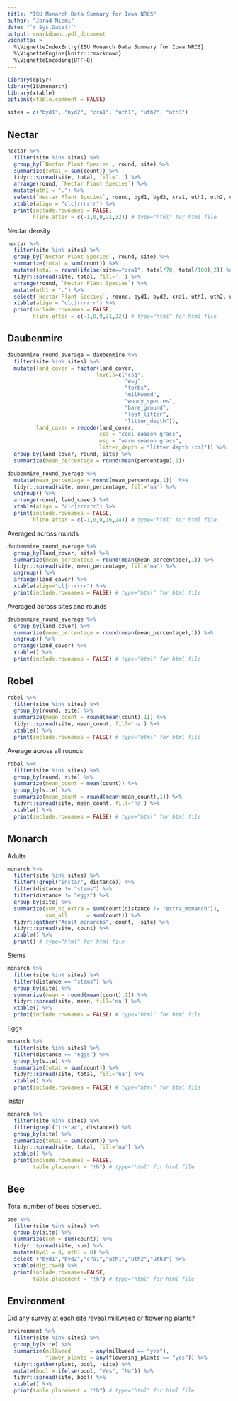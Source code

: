 ```yaml
---
title: "ISU Monarch Data Summary for Iowa NRCS"
author: "Jarad Niemi"
date: "`r Sys.Date()`"
output: rmarkdown::pdf_document
vignette: >
  %\VignetteIndexEntry{ISU Monarch Data Summary for Iowa NRCS}
  %\VignetteEngine{knitr::rmarkdown}
  %\VignetteEncoding{UTF-8}
---
```


```r
library(dplyr)
library(ISUmonarch)
library(xtable)
options(xtable.comment = FALSE)
```

```r
sites = c("byd1", "byd2", "cra1", "uth1", "uth2", "uth3")
```


## Nectar

```r
nectar %>%
  filter(site %in% sites) %>%
  group_by(`Nectar Plant Species`, round, site) %>%
  summarize(total = sum(count)) %>%
  tidyr::spread(site, total, fill='.') %>%
  arrange(round, `Nectar Plant Species`) %>% 
  mutate(uth1 = ".") %>%
  select(`Nectar Plant Species`, round, byd1, byd2, cra1, uth1, uth2, uth3) %>%
  xtable(align = "clc|rrrrrr") %>%
  print(include.rownames = FALSE,
        hline.after = c(-1,0,9,21,32)) # type="html" for html file
```

\newpage
Nectar density

```r
nectar %>%
  filter(site %in% sites) %>%
  group_by(`Nectar Plant Species`, round, site) %>%
  summarize(total = sum(count)) %>%
  mutate(total = round(ifelse(site=="cra1", total/70, total/100),2)) %>%
  tidyr::spread(site, total, fill='.') %>%
  arrange(round, `Nectar Plant Species`) %>% 
  mutate(uth1 = ".") %>%
  select(`Nectar Plant Species`, round, byd1, byd2, cra1, uth1, uth2, uth3) %>%
  xtable(align = "clc|rrrrrr") %>%
  print(include.rownames = FALSE,
        hline.after = c(-1,0,9,21,32)) # type="html" for html file
```


\newpage
## Daubenmire

```r
daubenmire_round_average = daubenmire %>%
  filter(site %in% sites) %>% 
  mutate(land_cover = factor(land_cover, 
                            levels=c("csg",
                                     "wsg",
                                     "forbs",
                                     "milkweed",
                                     "woody_species",
                                     "bare_ground",
                                     "leaf_litter",
                                     "litter_depth")),
         land_cover = recode(land_cover, 
                             csg = "cool season grass",
                             wsg = "warm season grass",
                             litter_depth = "litter depth (cm)")) %>%
  group_by(land_cover, round, site) %>%
  summarize(mean_percentage = round(mean(percentage),1))  

daubenmire_round_average %>%
  mutate(mean_percentage = round(mean_percentage,1))  %>%
  tidyr::spread(site, mean_percentage, fill='na') %>%
  ungroup() %>% 
  arrange(round, land_cover) %>% 
  xtable(align = "clc|rrrrrr") %>%
  print(include.rownames = FALSE,
        hline.after = c(-1,0,8,16,24)) # type="html" for html file
```

Averaged across rounds

```r
daubenmire_round_average %>% 
  group_by(land_cover, site) %>%
  summarize(mean_percentage = round(mean(mean_percentage),1)) %>% 
  tidyr::spread(site, mean_percentage, fill='na') %>%
  ungroup() %>% 
  arrange(land_cover) %>% 
  xtable(align="cl|rrrrrr") %>%
  print(include.rownames = FALSE) # type="html" for html file
```

\newpage

Averaged across sites and rounds

```r
daubenmire_round_average %>% 
  group_by(land_cover) %>%
  summarize(mean_percentage = round(mean(mean_percentage),1)) %>% 
  ungroup() %>% 
  arrange(land_cover) %>% 
  xtable() %>%
  print(include.rownames = FALSE) # type="html" for html file
```


## Robel

```r
robel %>%
  filter(site %in% sites) %>%
  group_by(round, site) %>%
  summarize(mean_count = round(mean(count),1)) %>%
  tidyr::spread(site, mean_count, fill='na') %>%
  xtable() %>%
  print(include.rownames = FALSE) # type="html" for html file
```

Average across all rounds

```r
robel %>%
  filter(site %in% sites) %>%
  group_by(round, site) %>%
  summarize(mean_count = mean(count)) %>%
  group_by(site) %>%
  summarize(mean_count = round(mean(mean_count),1)) %>%
  tidyr::spread(site, mean_count, fill='na') %>%
  xtable() %>%
  print(include.rownames = FALSE) # type="html" for html file
```

\newpage

## Monarch

Adults

```r
monarch %>%
  filter(site %in% sites) %>%
  filter(!grepl("instar", distance)) %>%
  filter(distance != "stems") %>%
  filter(distance != "eggs") %>%
  group_by(site) %>%
  summarize(sum_no_extra = sum(count[distance != "extra_monarch"]),
            sum_all      = sum(count)) %>%
  tidyr::gather("Adult monarchs", count, -site) %>%
  tidyr::spread(site, count) %>%
  xtable() %>%
  print() # type="html" for html file
```

Stems

```r
monarch %>%
  filter(site %in% sites) %>%
  filter(distance == "stems") %>%
  group_by(site) %>%
  summarize(mean = round(mean(count),1)) %>%
  tidyr::spread(site, mean, fill='na') %>%
  xtable() %>%
  print(include.rownames = FALSE) # type="html" for html file
```

Eggs

```r
monarch %>%
  filter(site %in% sites) %>%
  filter(distance == "eggs") %>%
  group_by(site) %>%
  summarize(total = sum(count)) %>%
  tidyr::spread(site, total, fill='na') %>%
  xtable() %>%
  print(include.rownames = FALSE) # type="html" for html file
```


Instar
```r
monarch %>%
  filter(site %in% sites) %>%
  filter(grepl("instar", distance)) %>%
  group_by(site) %>%
  summarize(total = sum(count)) %>%
  tidyr::spread(site, total, fill='na') %>%
  xtable() %>%
  print(include.rownames = FALSE,
        table.placement = "!h") # type="html" for html file
```



## Bee

Total number of bees observed.

```r
bee %>%
  filter(site %in% sites) %>%
  group_by(site) %>%
  summarize(sum = sum(count)) %>%
  tidyr::spread(site, sum) %>% 
  mutate(byd1 = 0, uth1 = 0) %>%
  select_("byd1","byd2","cra1","uth1","uth2","uth3") %>% 
  xtable(digits=0) %>%
  print(include.rownames=FALSE,
        table.placement = "!h") # type="html" for html file
```


## Environment

Did any survey at each site reveal milkweed or flowering plants?

```r
environment %>%
  filter(site %in% sites) %>%
  group_by(site) %>%
  summarize(milkweed      = any(milkweed == "yes"),
            flower_plants = any(flowering_plants == "yes")) %>%
  tidyr::gather(plant, bool, -site) %>%
  mutate(bool = ifelse(bool, "Yes", "No")) %>%
  tidyr::spread(site, bool) %>%
  xtable() %>%
  print(table.placement = "!h") # type="html" for html file
```


